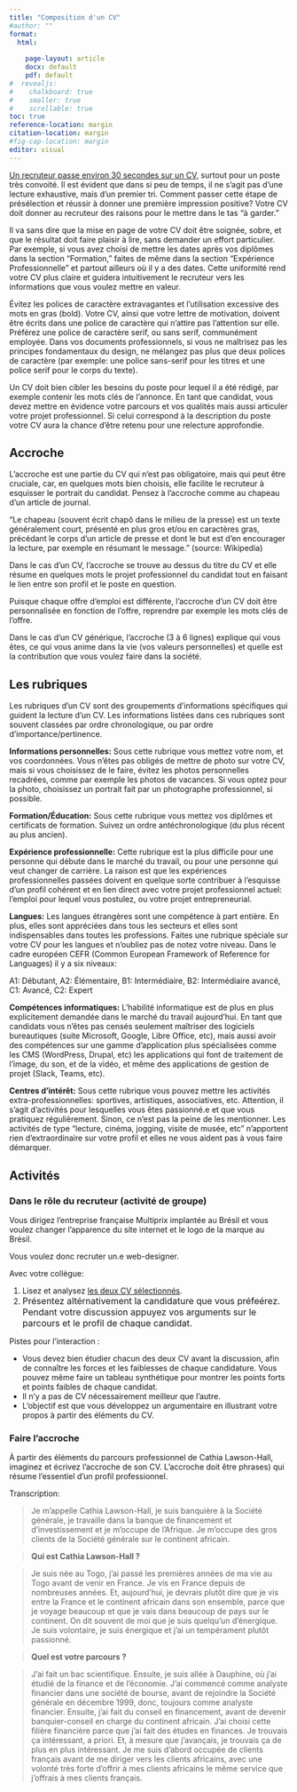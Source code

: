 ```yaml
---
title: "Composition d'un CV"
#author: ""
format: 
  html: 
    
    page-layout: article
    docx: default
    pdf: default
#  revealjs: 
#    chalkboard: true
#    smaller: true
#    scrollable: true
toc: true
reference-location: margin
citation-location: margin
#fig-cap-location: margin
editor: visual
---
```


[Un recruteur passe environ 30 secondes sur un CV](https://www.youtube.com/watch?v=XgNbAPyLb8U), surtout pour un poste très convoité. Il est évident que dans si peu de temps, il ne s'agit pas d'une lecture exhaustive, mais d'un premier tri. Comment passer cette étape de présélection et réussir à donner une première impression positive? Votre CV doit donner au recruteur des raisons pour le mettre dans le tas “à garder.”

Il va sans dire que la mise en page de votre CV doit être soignée, sobre, et que le résultat doit faire plaisir à lire, sans demander un effort particulier. Par exemple, si vous avez choisi de mettre les dates après vos diplômes dans la section “Formation,” faites de même dans la section “Expérience Professionnelle” et partout ailleurs où il y a des dates. Cette uniformité rend votre CV plus claire et guidera intuitivement le recruteur vers les informations que vous voulez mettre en valeur.

Évitez les polices de caractère extravagantes et l'utilisation excessive des mots en gras (bold). Votre CV, ainsi que votre lettre de motivation, doivent être écrits dans une police de caractère qui n'attire pas l'attention sur elle. Préférez une police de caractère serif, ou sans serif, communément employée. Dans vos documents professionnels, si vous ne maîtrisez pas les principes fondamentaux du design, ne mélangez pas plus que deux polices de caractère (par exemple: une police sans-serif pour les titres et une police serif pour le corps du texte).

Un CV doit bien cibler les besoins du poste pour lequel il a été rédigé, par exemple contenir les mots clés de l'annonce. En tant que candidat, vous devez mettre en évidence votre parcours et vos qualités mais aussi articuler votre projet professionnel. Si celui correspond à la description du poste votre CV aura la chance d'être retenu pour une relecture approfondie.

## Accroche

L'accroche est une partie du CV qui n'est pas obligatoire, mais qui peut être cruciale, car, en quelques mots bien choisis, elle facilite le recruteur à esquisser le portrait du candidat. Pensez à l'accroche comme au chapeau d'un article de journal.

“Le chapeau (souvent écrit chapô dans le milieu de la presse) est un texte généralement court, présenté en plus gros et/ou en caractères gras, précédant le corps d'un article de presse et dont le but est d'en encourager la lecture, par exemple en résumant le message.” (source: Wikipedia)

Dans le cas d'un CV, l'accroche se trouve au dessus du titre du CV et elle résume en quelques mots le projet professionnel du candidat tout en faisant le lien entre son profil et le poste en question.

Puisque chaque offre d'emploi est différente, l'accroche d'un CV doit être personnalisée en fonction de l'offre, reprendre par exemple les mots clés de l'offre.

Dans le cas d'un CV générique, l'accroche (3 à 6 lignes) explique qui vous êtes, ce qui vous anime dans la vie (vos valeurs personnelles) et quelle est la contribution que vous voulez faire dans la société.

## Les rubriques

Les rubriques d'un CV sont des groupements d'informations spécifiques qui guident la lecture d'un CV. Les informations listées dans ces rubriques sont souvent classées par ordre chronologique, ou par ordre d'importance/pertinence.

**Informations personnelles:** Sous cette rubrique vous mettez votre nom, et vos coordonnées. Vous n'êtes pas obligés de mettre de photo sur votre CV, mais si vous choisissez de le faire, évitez les photos personnelles recadrées, comme par exemple les photos de vacances. Si vous optez pour la photo, choisissez un portrait fait par un photographe professionnel, si possible.

**Formation/Éducation:** Sous cette rubrique vous mettez vos diplômes et certificats de formation. Suivez un ordre antéchronologique (du plus récent au plus ancien).

**Expérience professionnelle:** Cette rubrique est la plus difficile pour une personne qui débute dans le marché du travail, ou pour une personne qui veut changer de carrière. La raison est que les expériences professionnelles passées doivent en quelque sorte contribuer à l'esquisse d'un profil cohérent et en lien direct avec votre projet professionnel actuel: l'emploi pour lequel vous postulez, ou votre projet entrepreneurial.

**Langues:** Les langues étrangères sont une compétence à part entière. En plus, elles sont appréciées dans tous les secteurs et elles sont indispensables dans toutes les professions. Faites une rubrique spéciale sur votre CV pour les langues et n'oubliez pas de notez votre niveau. Dans le cadre européen CEFR (Common European Framework of Reference for Languages) il y a six niveaux:

A1: Débutant, A2: Élémentaire, B1: Intermédiaire, B2: Intermédiaire avancé, C1: Avancé, C2: Expert

**Compétences informatiques:** L'habilité informatique est de plus en plus explicitement demandée dans le marché du travail aujourd'hui. En tant que candidats vous n'êtes pas censés seulement maîtriser des logiciels bureautiques (suite Microsoft, Google, Libre Office, etc), mais aussi avoir des compétences sur une gamme d'application plus spécialisées comme les CMS (WordPress, Drupal, etc) les applications qui font de traitement de l'image, du son, et de la vidéo, et même des applications de gestion de projet (Slack, Teams, etc).

**Centres d'intérêt:** Sous cette rubrique vous pouvez mettre les activités extra-professionnelles: sportives, artistiques, associatives, etc. Attention, il s'agit d'activités pour lesquelles vous êtes passionné.e et que vous pratiquez régulièrement. Sinon, ce n'est pas la peine de les mentionner. Les activités de type "lecture, cinéma, jogging, visite de musée, etc" n'apportent rien d'extraordinaire sur votre profil et elles ne vous aident pas à vous faire démarquer.

## Activités

### Dans le rôle du recruteur (activité de groupe)

Vous dirigez l’entreprise française Multiprix implantée au Brésil et vous voulez changer l’apparence du site internet et le logo de la marque au Brésil.

Vous voulez donc recruter un.e web-designer.

Avec votre collègue:

1.  Lisez et analysez [les deux CV sélectionnés](https://canvas.its.virginia.edu/courses/104170/files/3384009?wrap=1). 
2.  [Présentez altérnativement la candidature que vous préfeérez. Pendant votre discussion appuyez vos arguments sur le parcours et le profil de chaque candidat.]{style="color: var(--ic-brand-font-color-dark); font-family: inherit; font-size: 1rem;"}

Pistes pour l’interaction :

-   Vous devez bien étudier chacun des deux CV avant la discussion, afin de connaître les forces et les faiblesses de chaque candidature. Vous pouvez même faire un tableau synthétique pour montrer les points forts et points faibles de chaque candidat. 
-   Il n’y a pas de CV nécessairement meilleur que l’autre.
-   L’objectif est que vous développez un argumentaire en illustrant votre propos à partir des éléments du CV. 

### Faire l'accroche

À partir des éléments du parcours professionnel de Cathia Lawson-Hall, imaginez et écrivez l'accroche de son CV. L'accroche doit être phrases) qui résume l'essentiel d'un profil professionnel.

Transcription:

> Je m’appelle Cathia Lawson-Hall, je suis banquière à la Société générale, je travaille dans la banque de financement et d’investissement et je m’occupe de l’Afrique. Je m’occupe des gros clients de la Société générale sur le continent africain.

> **Qui est Cathia Lawson-Hall ?**

> Je suis née au Togo, j’ai passé les premières années de ma vie au Togo avant de venir en France. Je vis en France depuis de nombreuses années. Et, aujourd’hui, je devrais plutôt dire que je vis entre la France et le continent africain dans son ensemble, parce que je voyage beaucoup et que je vais dans beaucoup de pays sur le continent. On dit souvent de moi que je suis quelqu’un d’énergique. Je suis volontaire, je suis énergique et j’ai un tempérament plutôt passionné.

> **Quel est votre parcours ?**

> J’ai fait un bac scientifique. Ensuite, je suis allée à Dauphine, où j’ai étudié de la finance et de l’économie. J’ai commencé comme analyste financier dans une société de bourse, avant de rejoindre la Société générale en décembre 1999, donc, toujours comme analyste financier. Ensuite, j’ai fait du conseil en financement, avant de devenir banquier-conseil en charge du continent africain. J’ai choisi cette filière financière parce que j’ai fait des études en finances. Je trouvais ça intéressant, a priori. Et, à mesure que j’avançais, je trouvais ça de plus en plus intéressant. Je me suis d’abord occupée de clients français avant de me diriger vers les clients africains, avec une volonté très forte d’offrir à mes clients africains le même service que j’offrais à mes clients français.
